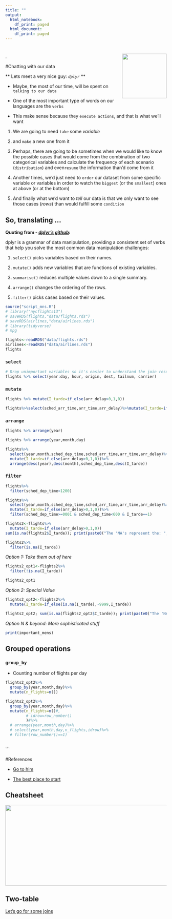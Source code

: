```yaml
---
title: ""
output:
  html_notebook:
    df_print: paged
  html_document:
    df_print: paged
---
```


# <a><img src='www/bbva_uady02.png' align="right" height="139" /></a>
   . <br/>

#Chatting with our data

** Lets meet a very nice guy: *`dplyr`* **

- Maybe, the most of our time, will be spent on `talking to our data`

- One of the most important type of words on our languages are the `verbs`

- This make sense because they `execute actions`, and that is what we'll want

1. We are going to need `take` some *variable* 

2. and `make` a new one from it

3. Perhaps, there are going to be sometimes when we would like to know the possible cases that would come from the combination of two categorical variables and calculate the frequency of each scenario (`distribution`) and even` resume` the information than'd come from it

4.  Another times, we'd just need to `order` our dataset from some specific variable or variables in order to watch the `biggest` (or the `smallest`) ones at above (or at the bottom)

5. And finally what we'd want to *tell* our data is that we only want to see those cases (*rows*) than would fulfill some `condition`


## So, translating ...

**Quoting from - [*dplyr's github*](https://github.com/tidyverse/dplyr/blob/master/README.md):**

dplyr is a grammar of data manipulation, providing a consistent set of
verbs that help you solve the most common data manipulation challenges:

  
1. `select()` picks variables based on their names.

2. `mutate()` adds new variables that are functions of existing
variables.

3. `summarise()` reduces multiple values down to a single summary.

4. `arrange()` changes the ordering of the rows.

5. `filter()` picks cases based on their values.






```r
source("script_mns.R")
# library("nycflights13")
# saveRDS(flights,"data/flights.rds")
# saveRDS(airlines,"data/airlines.rds")
# library(tidyverse)
# mpg

```

```r
flights<-readRDS("data/flights.rds")
airlines<-readRDS("data/airlines.rds")
flights
```

### **`select`**
```r
# Drop unimportant variables so it's easier to understand the join results.
flights %>% select(year:day, hour, origin, dest, tailnum, carrier)
```


### **`mutate`**
```r
flights %>% mutate(I_tarde=if_else(arr_delay>0,1,0))
```

```r
flights%>%select(sched_arr_time,arr_time,arr_delay)%>%mutate(I_tarde=if_else(arr_delay>0,1,0))
```

### **`arrange`**
```r
flights %>% arrange(year)
```
```r
flights %>% arrange(year,month,day)
```
```r
flights%>%
  select(year,month,sched_dep_time,sched_arr_time,arr_time,arr_delay)%>%
  mutate(I_tarde=if_else(arr_delay>0,1,0))%>%
  arrange(desc(year),desc(month),sched_dep_time,desc(I_tarde))
```

### **`filter`**
```r
flights%>%
  filter(sched_dep_time<1200)
```

```r
flights%>%
  select(year,month,sched_dep_time,sched_arr_time,arr_time,arr_delay)%>%
  mutate(I_tarde=if_else(arr_delay>0,1,0))%>%
  filter(sched_dep_time>=0001 & sched_dep_time<600 & I_tarde==1) 
```

```r
flights2<-flights%>%
  mutate(I_tarde=if_else(arr_delay>0,1,0))
sum(is.na(flights2$I_tarde)); print(paste0("The 'NA's represent the: ", round(sum(is.na(flights2$I_tarde))/nrow(flights2),4)*100,"% of the Universe"))
```

```r
flights2%>%
  filter(is.na(I_tarde))
```

*Option 1: Take them out of here*
```r
flights2_opt1<-flights2%>%
  filter(!is.na(I_tarde))

flights2_opt1
```

*Option 2: Special Value*
```r
flights2_opt2<-flights2%>%
  mutate(I_tarde=if_else(is.na(I_tarde),-9999,I_tarde))

flights2_opt2; sum(is.na(flights2_opt2$I_tarde)); print(paste0("The 'NA's represent the: ", round(sum(is.na(flights2_opt2$I_tarde))/nrow(flights2_opt2),4)*100,"% of the Universe")); sum(flights2_opt2$I_tarde==-9999); print(paste0("The Special Values represent the: ", round(sum(flights2_opt2$I_tarde==-9999)/nrow(flights2_opt2),4)*100,"% of the Universe"))
```

*Option N & beyond: More sophisticated stuff*
```r
print(important_mens)
```

## Grouped operations

### **`group_by`**

- Counting number of flights per day

```r
flights2_opt2%>%
  group_by(year,month,day)%>%
  mutate(n_flights=n())
```


```r
flights2_opt2%>%
  group_by(year,month,day)%>%
  mutate(n_flights=n()#,
         # idrow=row_number()
         )#%>%
  # arrange(year,month,day)%>%
  # select(year,month,day,n_flights,idrow)%>%
  # filter(row_number()==1) 
  
```
```







#References

- [Go to him](https://github.com/tidyverse/dplyr/blob/master/README.md)

- [The best place to start](https://r4ds.had.co.nz/transform.html)

## Cheatsheet

<a href="https://github.com/rstudio/cheatsheets/blob/master/data-transformation.pdf"><img src="https://raw.githubusercontent.com/rstudio/cheatsheets/master/pngs/thumbnails/data-transformation-cheatsheet-thumbs.png" width="630" height="252"/></a>  

## Two-table
[Let's go for some joins](https://dplyr.tidyverse.org/articles/two-table.html)


